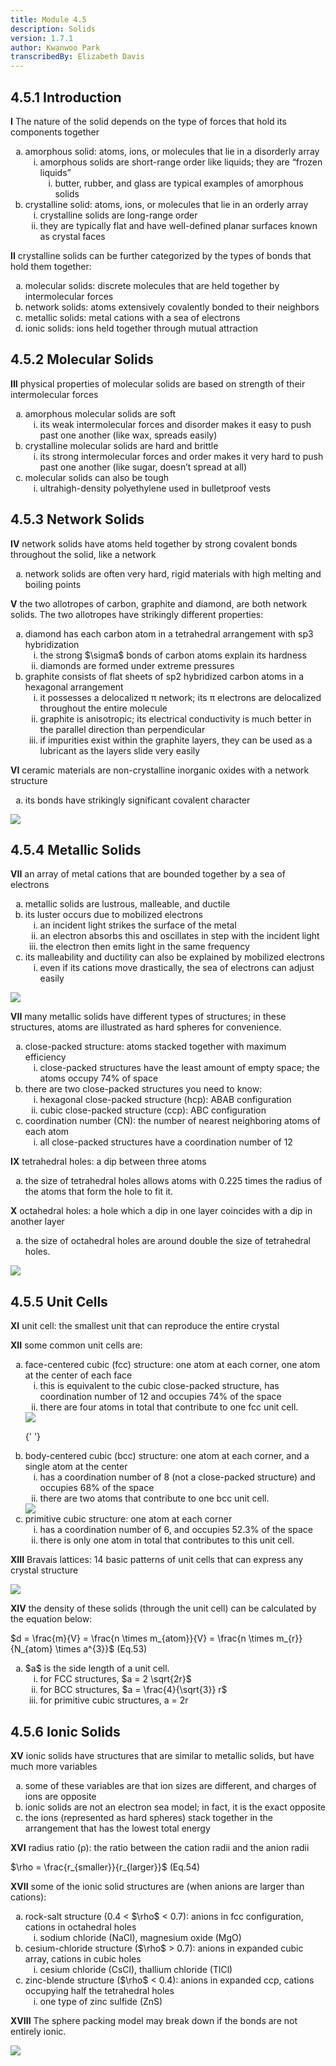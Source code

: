 ```yaml
---
title: Module 4.5
description: Solids
version: 1.7.1
author: Kwanwoo Park
transcribedBy: Elizabeth Davis
---
```


## 4.5.1 Introduction

**I** The nature of the solid depends on the type of forces that hold its components together

<ol type="a">
  <li>
    amorphous solid: atoms, ions, or molecules that lie in a disorderly array
    <ol type="i">
      <li>
        amorphous solids are short-range order like liquids; they are “frozen
        liquids”
        <ol type="i">
          <li>
            butter, rubber, and glass are typical examples of amorphous solids
          </li>
        </ol>
      </li>
    </ol>
  </li>
  <li>
    crystalline solid: atoms, ions, or molecules that lie in an orderly array
    <ol type="i">
      <li>crystalline solids are long-range order</li>
      <li>
        they are typically flat and have well-defined planar surfaces known as
        crystal faces
      </li>
    </ol>
  </li>
</ol>

**II** crystalline solids can be further categorized by the types of bonds that hold them together:

<ol type="a">
  <li>
    molecular solids: discrete molecules that are held together by
    intermolecular forces
  </li>
  <li>
    network solids: atoms extensively covalently bonded to their neighbors
  </li>
  <li>metallic solids: metal cations with a sea of electrons</li>
  <li>ionic solids: ions held together through mutual attraction</li>
</ol>

## 4.5.2 Molecular Solids

**III** physical properties of molecular solids are based on strength of their intermolecular forces

<ol type="a">
  <li>
    amorphous molecular solids are soft
    <ol type="i">
      <li>
        its weak intermolecular forces and disorder makes it easy to push past
        one another (like wax, spreads easily)
      </li>
    </ol>
  </li>
  <li>
    crystalline molecular solids are hard and brittle
    <ol type="i">
      <li>
        its strong intermolecular forces and order makes it very hard to push
        past one another (like sugar, doesn’t spread at all)
      </li>
    </ol>
  </li>
  <li>
    molecular solids can also be tough
    <ol type="i">
      <li>ultrahigh-density polyethylene used in bulletproof vests</li>
    </ol>
  </li>
</ol>

## 4.5.3 Network Solids

**IV** network solids have atoms held together by strong covalent bonds throughout the solid, like a
network

<ol type="a">
  <li>
    network solids are often very hard, rigid materials with high melting and
    boiling points
  </li>
</ol>

**V** the two allotropes of carbon, graphite and diamond, are both network solids. The two allotropes
have strikingly different properties:

<ol type="a">
  <li>
    diamond has each carbon atom in a tetrahedral arrangement with sp3
    hybridization
    <ol type="i">
      <li>the strong $\sigma$ bonds of carbon atoms explain its hardness</li>
      <li>diamonds are formed under extreme pressures</li>
    </ol>
  </li>
  <li>
    graphite consists of flat sheets of sp2 hybridized carbon atoms in a
    hexagonal arrangement
    <ol type="i">
      <li>
        it possesses a delocalized π network; its π electrons are delocalized
        throughout the entire molecule
      </li>
      <li>
        graphite is anisotropic; its electrical conductivity is much better in
        the parallel direction than perpendicular
      </li>
      <li>
        if impurities exist within the graphite layers, they can be used as a
        lubricant as the layers slide very easily
      </li>
    </ol>
  </li>
</ol>

**VI** ceramic materials are non-crystalline inorganic oxides with a network structure

<ol type="a">
  <li>its bonds have strikingly significant covalent character</li>
</ol>

<img src="https://i.imgur.com/K1VORUs.png" />

## 4.5.4 Metallic Solids

**VII** an array of metal cations that are bounded together by a sea of electrons

<ol type="a">
  <li>metallic solids are lustrous, malleable, and ductile</li>
  <li>
    its luster occurs due to mobilized electrons
    <ol type="i">
      <li>an incident light strikes the surface of the metal</li>
      <li>
        an electron absorbs this and oscillates in step with the incident light
      </li>
      <li>the electron then emits light in the same frequency</li>
    </ol>
  </li>
  <li>
    its malleability and ductility can also be explained by mobilized electrons
    <ol type="i">
      <li>
        even if its cations move drastically, the sea of electrons can adjust
        easily
      </li>
    </ol>
  </li>
</ol>

<img src="https://i.imgur.com/OVdtqma.png" />

**VII** many metallic solids have different types of structures; in these structures, atoms are illustrated as
hard spheres for convenience.

<ol type="a">
  <li>
    close-packed structure: atoms stacked together with maximum efficiency
    <ol type="i">
      <li>
        close-packed structures have the least amount of empty space; the atoms
        occupy 74% of space
      </li>
    </ol>
  </li>
  <li>
    there are two close-packed structures you need to know:
    <ol type="i">
      <li>hexagonal close-packed structure (hcp): ABAB configuration</li>
      <li>cubic close-packed structure (ccp): ABC configuration</li>
    </ol>
  </li>
  <li>
    coordination number (CN): the number of nearest neighboring atoms of each
    atom
    <ol type="i">
      <li>all close-packed structures have a coordination number of 12</li>
    </ol>
  </li>
</ol>

**IX** tetrahedral holes: a dip between three atoms

<ol type="a">
  <li>
    the size of tetrahedral holes allows atoms with 0.225 times the radius of
    the atoms that form the hole to fit it.
  </li>
</ol>

**X** octahedral holes: a hole which a dip in one layer coincides with a dip in
another layer

<ol type="a">
  <li>
    the size of octahedral holes are around double the size of tetrahedral
    holes.
  </li>
</ol>

<img src="https://i.imgur.com/vGyKIYP.png" />

## 4.5.5 Unit Cells

**XI** unit cell: the smallest unit that can reproduce the entire crystal

**XII** some common unit cells are:

<ol type="a">
  <li>
    face-centered cubic (fcc) structure: one atom at each corner, one atom at the center of
    each face
    <ol type="i">
      <li>
        this is equivalent to the cubic close-packed structure, has coordination number of
        12 and occupies 74% of the space
      </li>
      <li>
        there are four atoms in total that contribute to one fcc unit cell.
      </li>
    </ol>
  </li>

<img src="https://i.imgur.com/ZFXkPx2.png" />

{' '}

<li>
  body-centered cubic (bcc) structure: one atom at each corner, and a single
  atom at the center
  <ol type="i">
    <li>
      has a coordination number of 8 (not a close-packed structure) and occupies
      68% of the space
    </li>
    <li>there are two atoms that contribute to one bcc unit cell.</li>
  </ol>
</li>

<img src="https://i.imgur.com/Z2R6Riu.png" />

  <li>
    primitive cubic structure: one atom at each corner
    <ol type="i">
      <li>
        has a coordination number of 6, and occupies 52.3% of the space
      </li>
      <li>
        there is only one atom in total that contributes to this unit cell.
      </li>
    </ol>
  </li>
</ol>

**XIII** Bravais lattices: 14 basic patterns of unit cells that can express any crystal structure

<img src="https://i.imgur.com/cG7iZRl.png" />

**XIV** the density of these solids (through the unit cell) can be calculated by the equation below:

$d = \frac{m}{V} = \frac{n \times m_{atom}}{V} = \frac{n \times m_{r}}{N_{atom} \times a^{3}}$ (Eq.53)

<ol type="a">
  <li>
    $a$ is the side length of a unit cell.
    <ol type="i">
      <li>
        for FCC structures, $a = 2 \sqrt{2r}$
      </li>
      <li>
        for BCC structures, $a = \frac{4}{\sqrt{3}} r$
      </li>
      <li>
        for primitive cubic structures, a = 2r
      </li>
    </ol>
  </li>
</ol>

## 4.5.6 Ionic Solids

**XV** ionic solids have structures that are similar to metallic solids, but have much more variables

<ol type="a">
  <li>
    some of these variables are that ion sizes are different, and charges of
    ions are opposite
  </li>
  <li>
    ionic solids are not an electron sea model; in fact, it is the exact
    opposite
  </li>
  <li>
    the ions (represented as hard spheres) stack together in the arrangement
    that has the lowest total energy
  </li>
</ol>

**XVI** radius ratio (ρ): the ratio between the cation radii and the anion radii

$\rho = \frac{r_{smaller}}{r_{larger}}$ (Eq.54)

**XVII** some of the ionic solid structures are (when anions are larger than cations):

<ol type="a">
  <li>
    rock-salt structure (0.4 < $\rho$ < 0.7): anions in fcc configuration, cations in octahedral holes
    <ol type="i">
      <li>
        sodium chloride (NaCl), magnesium oxide (MgO)
      </li>
    </ol>
  </li>
  <li>
    cesium-chloride structure ($\rho$ > 0.7): anions in expanded cubic array, cations in cubic holes
    <ol type="i">
      <li>
        cesium chloride (CsCl), thallium chloride (TlCl)
      </li>
    </ol>
  </li>
  <li>
    zinc-blende structure ($\rho$ < 0.4): anions in expanded ccp, cations occupying half the
    tetrahedral holes
    <ol type="i">
      <li>
        one type of zinc sulfide (ZnS)
      </li>
    </ol>
  </li>
</ol>

**XVIII** The sphere packing model may break down if the bonds are not entirely ionic.

<img src="https://i.imgur.com/S9xBSYc.png" />
